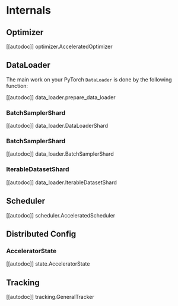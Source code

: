 <!--Copyright 2021 The HuggingFace Team. All rights reserved.

Licensed under the Apache License, Version 2.0 (the "License"); you may not use this file except in compliance with
the License. You may obtain a copy of the License at

http://www.apache.org/licenses/LICENSE-2.0

Unless required by applicable law or agreed to in writing, software distributed under the License is distributed on
an "AS IS" BASIS, WITHOUT WARRANTIES OR CONDITIONS OF ANY KIND, either express or implied. See the License for the
specific language governing permissions and limitations under the License.
-->

# Internals

## Optimizer

[[autodoc]] optimizer.AcceleratedOptimizer

## DataLoader

The main work on your PyTorch `DataLoader` is done by the following function:

[[autodoc]] data_loader.prepare_data_loader

### BatchSamplerShard

[[autodoc]] data_loader.DataLoaderShard

### BatchSamplerShard

[[autodoc]] data_loader.BatchSamplerShard

### IterableDatasetShard

[[autodoc]] data_loader.IterableDatasetShard

## Scheduler

[[autodoc]] scheduler.AcceleratedScheduler

## Distributed Config

### AcceleratorState

[[autodoc]] state.AcceleratorState

## Tracking

[[autodoc]] tracking.GeneralTracker
